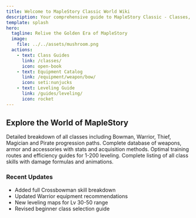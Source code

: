 ```yaml
---
title: Welcome to MapleStory Classic World Wiki
description: Your comprehensive guide to MapleStory Classic - Classes, Skills, Equipment and Strategies.
template: splash
hero:
  tagline: Relive the Golden Era of MapleStory
  image:
    file: ../../assets/mushroom.png
  actions:
    - text: Class Guides
      link: /classes/
      icon: open-book
    - text: Equipment Catalog
      link: /equipment/weapon/bow/
      icon: seti:nunjucks
    - text: Leveling Guide
      link: /guides/leveling/
      icon: rocket
---
```



## Explore the World of MapleStory

<CardGrid stagger>
	<Card title="Class Guides" icon="open-book">
		Detailed breakdown of all classes including Bowman, Warrior, Thief, Magician and Pirate progression paths.
	</Card>
	<Card title="Equipment Catalog" icon="seti:nunjucks">
		Complete database of weapons, armor and accessories with stats and acquisition methods.
	</Card>
	<Card title="Leveling Strategies" icon="rocket">
		Optimal training routes and efficiency guides for 1-200 leveling.
	</Card>
	<Card title="Skill Database" icon="star">
		Complete listing of all class skills with damage formulas and animations.
	</Card>
</CardGrid>

### Recent Updates
- Added full Crossbowman skill breakdown
- Updated Warrior equipment recommendations
- New leveling maps for Lv 30-50 range
- Revised beginner class selection guide
